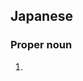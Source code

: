 ==Japanese==
{{ja-kanjitab|きた|だ}}

===Proper noun===
{{ja-pos|きただ|proper}}

# {{surname|lang=ja|sort=きただ}}
